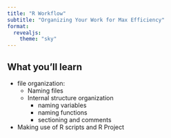 ```yaml
---
title: "R Workflow"
subtitle: "Organizing Your Work for Max Efficiency"
format: 
  revealjs: 
    theme: "sky"
---
```


## What you'll learn
:::{.incremental}
- file organization:
  - Naming files
  - Internal structure organization
    - naming variables
    - naming functions
    - sectioning and comments
    
- Making use of R scripts and R Project
:::
